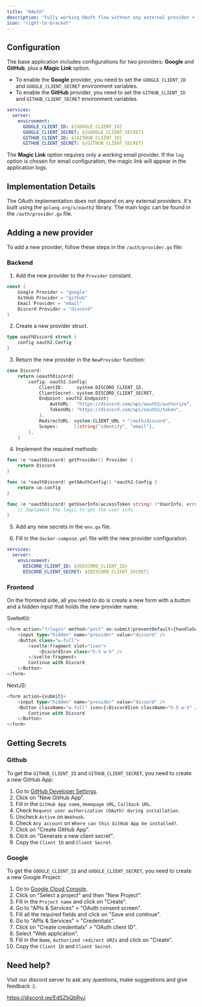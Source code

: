 ```yaml
---
title: "OAuth"
description: "Fully working OAuth flow without any external provider + Magic Links"
icon: "right-to-bracket"
---
```


## Configuration

The base application includes configurations for two providers: **Google** and **GitHub**, plus a **Magic Link** option.

- To enable the **Google** provider, you need to set the `GOOGLE_CLIENT_ID` and `GOOGLE_CLIENT_SECRET` environment variables.
- To enable the **GitHub** provider, you need to set the `GITHUB_CLIENT_ID` and `GITHUB_CLIENT_SECRET` environment variables.

```yaml
services:
  server:
    environment:
      GOOGLE_CLIENT_ID: ${GOOGLE_CLIENT_ID}
      GOOGLE_CLIENT_SECRET: ${GOOGLE_CLIENT_SECRET}
      GITHUB_CLIENT_ID: ${GITHUB_CLIENT_ID}
      GITHUB_CLIENT_SECRET: ${GITHUB_CLIENT_SECRET}
```

The **Magic Link** option requires only a working email provider. If the `log` option is chosen for email configuration, the magic link will appear in the application logs.

## Implementation Details

The OAuth implementation does not depend on any external providers. It's built using the `golang.org/x/oauth2` library. The main logic can be found in the `/auth/provider.go` file.

## Adding a new provider

To add a new provider, follow these steps in the `/auth/provider.go` file:

### Backend

1. Add the new provider to the `Provider` constant.

```go
const (
    Google Provider = "google"
    GitHub Provider = "github"
    Email Provider = "email"
    Discord Provider = "discord"
)
```

2. Create a new provider struct.

```go
type oauthDiscord struct {
	config oauth2.Config
}
```

3. Return the new provider in the `NewProvider` function:

```go
case Discord:
    return &oauthDiscord{
        config: oauth2.Config{
            ClientID:     system.DISCORD_CLIENT_ID,
            ClientSecret: system.DISCORD_CLIENT_SECRET,
            Endpoint: oauth2.Endpoint{
                AuthURL:  "https://discord.com/api/oauth2/authorize",
                TokenURL: "https://discord.com/api/oauth2/token",
            },
            RedirectURL: system.CLIENT_URL + "/auth/discord",
            Scopes:      []string{"identify", "email"},
        },
    }
```

4. Implement the required methods:

```go
func (o *oauthDiscord) getProvider() Provider {
    return Discord
}

func (o *oauthDiscord) getOAuthConfig() *oauth2.Config {
    return &o.config
}

func (o *oauthDiscord) getUserInfo(accessToken string) (*UserInfo, error) {
    // Implement the logic to get the user info
}
```

5. Add any new secrets in the `env.go` file.

6. Fill in the `docker-compose.yml` file with the new provider configuration.

```yaml
services:
  server:
    environment:
      DISCORD_CLIENT_ID: ${DISCORD_CLIENT_ID}
      DISCORD_CLIENT_SECRET: ${DISCORD_CLIENT_SECRET}
```

### Frontend

On the frontend side, all you need to do is create a new form with a button and a hidden input that holds the new provider name.

SvelteKit:

```ts
<form action="?/login" method="post" on:submit|preventDefault={handleSubmit}>
    <input type="hidden" name="provider" value="discord" />
    <Button class="w-full">
        <svelte:fragment slot="icon">
            <DiscordIcon class="h-5 w-5" />
        </svelte:fragment>
        Continue with Discord
    </Button>
</form>
```

NextJS:

```ts
<form action={submit}>
    <input type="hidden" name="provider" value="discord" />
    <Button className="w-full" icon={<DiscordIcon className="h-5 w-5" />}>
        Continue with Discord
    </Button>
</form>
```

## Getting Secrets

### Github

To get the `GITHUB_CLIENT_ID` and `GITHUB_CLIENT_SECRET`, you need to create a new GitHub App:

1. Go to [GitHub Developer Settings](https://github.com/settings/apps).
2. Click on "New GitHub App".
3. Fill in the `GitHub App name`, `Homepage URL`, `Callback URL`.
4. Check `Request user authorization (OAuth) during installation`.
5. Uncheck `Active` on `Webhook`.
6. Check `Any account` on `Where can this GitHub App be installed?`.
7. Click on "Create GitHub App".
8. Click on "Generate a new client secret".
9. Copy the `Client ID` and `Client Secret`.

### Google

To get the `GOOGLE_CLIENT_ID` and `GOOGLE_CLIENT_SECRET`, you need to create a new Google Project:

1. Go to [Google Cloud Console](https://console.cloud.google.com/).
2. Click on "Select a project" and then "New Project".
3. Fill in the `Project name` and click on "Create".
4. Go to "APIs & Services" > "OAuth consent screen".
5. Fill all the required fields and click on "Save and continue".
6. Go to "APIs & Services" > "Credentials".
7. Click on "Create credentials" > "OAuth client ID".
8. Select "Web application".
9. Fill in the `Name`, `Authorized redirect URIs` and click on "Create".
10. Copy the `Client ID` and `Client Secret`.

## Need help?

Visit our discord server to ask any questions, make suggestions and give feedback :).

https://discord.gg/EdSZbQbRyJ
